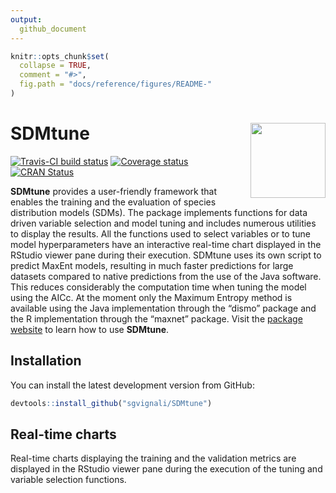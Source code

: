 ```yaml
---
output:
  github_document
---
```


<!-- README.md is generated from README.Rmd. Please edit that file -->

```r
knitr::opts_chunk$set(
  collapse = TRUE,
  comment = "#>",
  fig.path = "docs/reference/figures/README-"
)
```

# SDMtune <img src="man/figures/logo.svg" align="right" alt="" width="120" />

[![Travis-CI build status](https://travis-ci.org/sgvignali/SDMtune.svg?branch=master)](https://travis-ci.org/sgvignali/SDMtune)
[![Coverage status](https://codecov.io/gh/sgvignali/SDMtune/branch/master/graph/badge.svg)](https://codecov.io/github/sgvignali/SDMtune?branch=master)
[![CRAN Status](https://www.r-pkg.org/badges/version/SDMtune)](https://cran.r-project.org/package=SDMtune)

**SDMtune** provides a user-friendly framework that enables the training and the evaluation of species distribution models (SDMs). The package implements functions for data driven variable selection and model tuning and includes numerous utilities to display the results. All the functions used to select variables or to tune model hyperparameters have an interactive real-time chart displayed in the RStudio viewer pane during their execution. SDMtune uses its own script to predict MaxEnt models, resulting in much faster predictions for large datasets compared to native predictions from the use of the Java software. This reduces considerably the computation time when tuning the model using the AICc. At the moment only the Maximum Entropy method is available using the Java implementation through the “dismo” package and the R implementation through the “maxnet” package. Visit the [package website](https://sgvignali.github.io/SDMtune/) to learn how to use **SDMtune**.

## Installation

You can install the latest development version from GitHub:

```r
devtools::install_github("sgvignali/SDMtune")
```

## Real-time charts

Real-time charts displaying the training and the validation metrics are displayed in the RStudio viewer pane during the execution of the tuning and variable selection functions.

<div style="text-align: center"><img src="man/figures/realtime-chart.gif" alt="" /></div>
